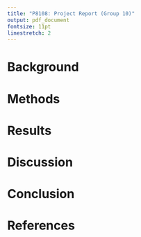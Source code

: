 ```yaml
---
title: "P8108: Project Report (Group 10)"
output: pdf_document
fontsize: 11pt
linestretch: 2
---
```


# Background

# Methods

# Results

# Discussion

# Conclusion

# References